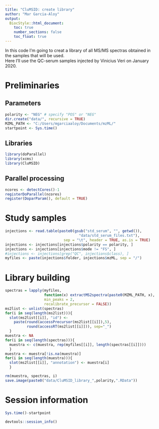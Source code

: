 ```yaml
---
title: "CluMSID: create library"
author: "Mar Garcia-Aloy"
output: 
  BiocStyle::html_document:
    toc: true
    number_sections: false
    toc_float: true
---
```


In this code I'm going to creat a library of all MS/MS spectras obtained in the samples that will be used.  
Here I'll use the QC-serum samples injected by Vinicius Veri on January 2020.  

# Preliminaries
## Parameters
```r
polarity <- "NEG" # specify "POS" or "NEG"
dir.create("data/", recursive = TRUE)
MZML_PATH <- "C:/Users/mgarciaaloy/Documents/mzML/"
startpoint <- Sys.time()
```

## Libraries
```r
library(doParallel)
library(xcms)
library(CluMSID)
```

## Parallel processing
```r
ncores <- detectCores()-1
registerDoParallel(ncores)
register(DoparParam(), default = TRUE)
```

# Study samples
```r
injections <- read.table(paste0(gsub("std_serum", "", getwd()), 
                                  "data/std_serum_files.txt"), 
                           sep = "\t", header = TRUE, as.is = TRUE)
injections <- injections[injections$polarity == polarity, ]
injections <- injections[injections$mode != "FS", ]
#injections <- injections[grep("QC", injections$class), ]
myfiles <- paste(injections$folder, injections$mzML, sep = "/") 
```

# Library building
```r
spectras = lapply(myfiles, 
                  function(x) extractMS2spectra(paste0(MZML_PATH, x),
                  min_peaks = 2,
                  recalibrate_precursor = FALSE))
ms2list <- unlist(spectras)
for(i in seq(length(ms2list))){
  slot(ms2list[[i]], "id") <-
    paste(round(accessPrecursor(ms2list[[i]]),5),
          round(accessRT(ms2list[[i]])), sep="_")
  }
muestra <- NA
for(i in seq(length(spectras))){
  muestra <- c(muestra, rep(myfiles[[i]], length(spectras[[i]])))
  }
muestra <- muestra[!is.na(muestra)]
for(i in seq(length(muestra))){
  slot(ms2list[[i]], "annotation") <- muestra[i]
  }

rm(muestra, spectras, i)
save.image(paste0("data/CluMSID_library_",polarity,".RData"))
```

# Session information
```r
Sys.time()-startpoint

devtools::session_info()
```
